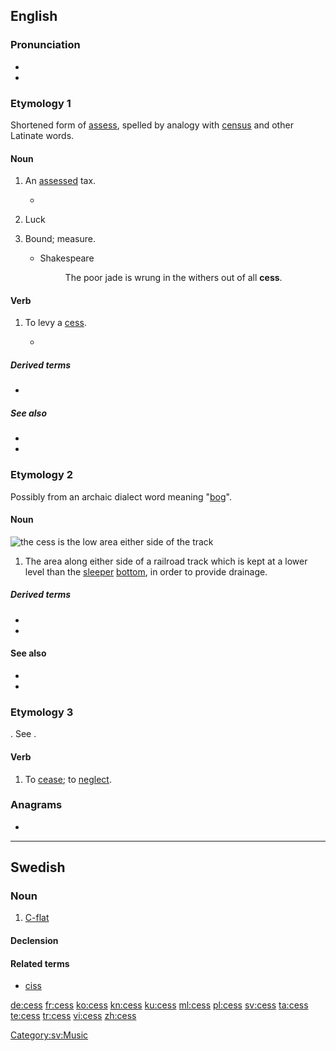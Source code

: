 {{also|Cess|ċess}}
==English==
{{wikipedia}}

===Pronunciation===
* {{IPA|/sɛs/|lang=en}}
* {{rhymes|ɛs|lang=en}}

===Etymology 1===
Shortened form of [[assess]], spelled by analogy with [[census]] and other Latinate words.

====Noun====
{{en-noun|es}}

# {{lb|en|British|Ireland}} An [[assess]]ed tax.
#* {{quote-book|year=1596|author={{w|Edmund Spenser|Spenser}}|title={{w|A View of the Present State of Ireland}}|chapter=|edition=|url=http://books.google.com/books?id=1iFMAAAAcAAJ&pg=PA503|passage='''Cess''' is none other than that which you yourself called imposition...}}
# {{lb|en|British|Ireland|informal}} Luck
# {{lb|en|obsolete}} Bound; measure.
#* Shakespeare
#*: The poor jade is wrung in the withers out of all '''cess'''.

====Verb====
{{en-verb|cesses|cessing|cessed}}

# {{lb|en|British|Ireland}} To levy a [[#Noun|cess]].
#* {{quote-book|year=1596|author={{w|Edmund Spenser|Spenser}}|title={{w|A View of the Present State of Ireland}}|chapter=|edition=|url=http://books.google.com/books?id=1iFMAAAAcAAJ&pg=PA517|passage=...according to the quantity thereof, we may '''cess''' the said rent and allowance issuing thereout.}}

=====Derived terms=====
* {{l|en|bad cess}}

=====See also=====
* {{l|en|cease}}
* {{l|en|cessation}}

===Etymology 2===
Possibly from an archaic dialect word meaning "[[bog]]".

====Noun====
[[File:Skagensbanen Bunken.jpg|thumb|right|the '''cess''' is the low area either side of the track]]
{{en-noun|es}}

# {{lb|en|rail transport}} The area along either side of a railroad track which is kept at a lower level than the [[sleeper]] [[bottom]], in order to provide drainage.

=====Derived terms=====
* {{l|en|cess path}}
* {{l|en|cess heave}}

====See also====
* {{l|en|cesspool}}
* {{l|en|cesspit}}

===Etymology 3===
{{etyl|fr|en}} {{m|fr|cesser}}. See {{m|en|cease}}.

====Verb====
{{en-verb|cesses|cessing|cessed}}

# {{lb|en|obsolete}} To [[cease]]; to [[neglect]].
#: {{rfquotek|Spenser}}

{{Webster 1913}}

===Anagrams===
* {{l|en|secs}}

----

==Swedish==

===Noun===
{{sv-noun|n}}

# [[C-flat]]

====Declension====
{{sv-infl-noun-n-zero|genitive=}}

====Related terms====
* [[ciss]]

[[Category:sv:Music]]

[[de:cess]]
[[fr:cess]]
[[ko:cess]]
[[kn:cess]]
[[ku:cess]]
[[ml:cess]]
[[pl:cess]]
[[sv:cess]]
[[ta:cess]]
[[te:cess]]
[[tr:cess]]
[[vi:cess]]
[[zh:cess]]